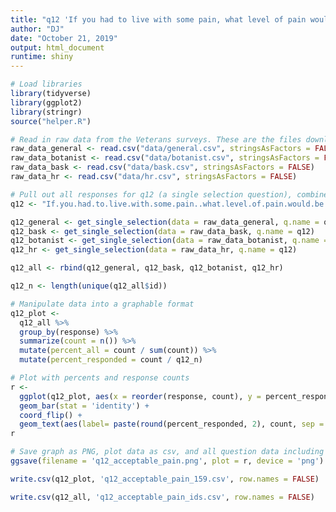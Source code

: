 ```yaml
---
title: "q12 'If you had to live with some pain, what level of pain would be acceptable?' (National Veterans)"
author: "DJ"
date: "October 21, 2019"
output: html_document
runtime: shiny
---
```


```r
# Load libraries
library(tidyverse)
library(ggplot2)
library(stringr)
source("helper.R")
```

```r
# Read in raw data from the Veterans surveys. These are the files downloaded from survey monkey saved as a .csv
raw_data_general <- read.csv("data/general.csv", stringsAsFactors = FALSE)
raw_data_botanist <- read.csv("data/botanist.csv", stringsAsFactors = FALSE)
raw_data_bask <- read.csv("data/bask.csv", stringsAsFactors = FALSE)
raw_data_hr <- read.csv("data/hr.csv", stringsAsFactors = FALSE)
```

```r
# Pull out all responses for q12 (a single selection question), combine, then determine 'question n'
q12 <- "If.you.had.to.live.with.some.pain..what.level.of.pain.would.be.acceptable."

q12_general <- get_single_selection(data = raw_data_general, q.name = q12)
q12_bask <- get_single_selection(data = raw_data_bask, q.name = q12)
q12_botanist <- get_single_selection(data = raw_data_botanist, q.name = q12)
q12_hr <- get_single_selection(data = raw_data_hr, q.name = q12)

q12_all <- rbind(q12_general, q12_bask, q12_botanist, q12_hr)

q12_n <- length(unique(q12_all$id))
```

```r
# Manipulate data into a graphable format
q12_plot <- 
  q12_all %>%
  group_by(response) %>%
  summarize(count = n()) %>%
  mutate(percent_all = count / sum(count)) %>%
  mutate(percent_responded = count / q12_n)
```

```r
# Plot with percents and response counts
r <- 
  ggplot(q12_plot, aes(x = reorder(response, count), y = percent_responded)) +
  geom_bar(stat = 'identity') +
  coord_flip() +
  geom_text(aes(label= paste(round(percent_responded, 2), count, sep = "***")))
r
```

```r
# Save graph as PNG, plot data as csv, and all question data including response IDs as csv (save question n and N at end of plot file as "_x.x")
ggsave(filename = 'q12_acceptable_pain.png', plot = r, device = 'png')

write.csv(q12_plot, 'q12_acceptable_pain_159.csv', row.names = FALSE)

write.csv(q12_all, 'q12_acceptable_pain_ids.csv', row.names = FALSE)
```